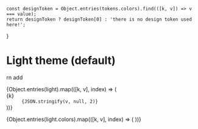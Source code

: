 


<Meta title="Themes/Light" />

	const designToken = Object.entries(tokens.colors).find(([k, v]) => v === value);
	return designToken ? designToken[0] : 'there is no design token used here!';
}

# Light theme (default)

<FigmaImage
	src="https://www.figma.com/file/6yvSenpvK9L8892ruW7XI6/Portal?node-id=2%3A115"
	alt="Talend light theme"
/>
rn add
<dl>
	{Object.entries(light).map(([k, v], index) => (
		<div key={index}>
			<dt>{k}</dt>
			<dd>
				<code>{JSON.stringify(v, null, 2)}</code>
			</dd>
		</div>
	))}
</dl>

<ColorPalette>
	{Object.entries(light.colors).map(([k, v], index) => (
		<ColorItem key={index} title={k} colors={{ [`${getTokenNameByValue(v)}`]: v }} />
	))}
</ColorPalette>
